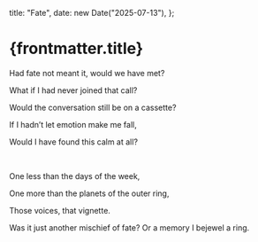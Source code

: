   title: "Fate",
  date: new Date("2025-07-13"),
};

# {frontmatter.title}

Had fate not meant it, would we have met?

What if I had never joined that call?

Would the conversation still be on a cassette?

If I hadn’t let emotion make me fall,

Would I have found this calm at all?

<br />

One less than the days of the week,

One more than the planets of the outer ring,

Those voices, that vignette.

Was it just another mischief of fate? Or a memory I bejewel a ring.
